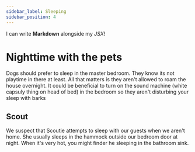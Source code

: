 ```yaml
---
sidebar_label: Sleeping
sidebar_position: 4
---
```




I can write **Markdown** alongside my _JSX_!

# Nighttime with the pets

Dogs should prefer to sleep in the master bedroom. They know its not playtime in there at least. All that matters is they aren't allowed to roam the house overnight. It could be beneficial to turn on the sound machine (white capsuly thing on head of bed) in the bedroom so they aren't disturbing your sleep with barks

## Scout

We suspect that Scoutie attempts to sleep with our guests when we aren't home. She usually sleeps in the hammock outside our bedroom door at night. When it's very hot, you might finder he sleeping in the bathroom sink.


